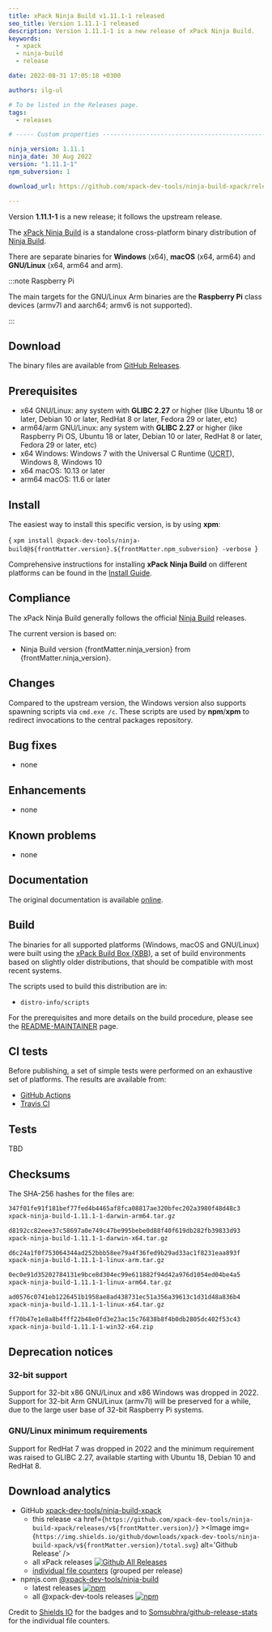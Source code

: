 ```yaml
---
title: xPack Ninja Build v1.11.1-1 released
seo_title: Version 1.11.1-1 released
description: Version 1.11.1-1 is a new release of xPack Ninja Build.
keywords:
  - xpack
  - ninja-build
  - release

date: 2022-08-31 17:05:18 +0300

authors: ilg-ul

# To be listed in the Releases page.
tags:
  - releases

# ----- Custom properties -----------------------------------------------------

ninja_version: 1.11.1
ninja_date: 30 Aug 2022
version: "1.11.1-1"
npm_subversion: 1

download_url: https://github.com/xpack-dev-tools/ninja-build-xpack/releases/tag/v1.11.1-1/

---
```



Version **1.11.1-1** is a new release; it follows the upstream release.

<!-- truncate -->

<PageMetadata title={frontMatter.seo_title} />

The [xPack Ninja Build](https://xpack-dev-tools.github.io/ninja-build-xpack/)
is a standalone cross-platform binary distribution of
[Ninja Build](https://ninja-build.org).

There are separate binaries for **Windows** (x64),
**macOS** (x64, arm64)
and **GNU/Linux** (x64, arm64 and arm).

:::note Raspberry Pi

The main targets for the GNU/Linux Arm
binaries are the **Raspberry Pi** class devices (armv7l and aarch64;
armv6 is not supported).

:::

## Download

The binary files are available from <a href={frontMatter.download_url}>GitHub Releases</a>.

## Prerequisites

- x64 GNU/Linux: any system with **GLIBC 2.27** or higher
  (like Ubuntu 18 or later, Debian 10 or later, RedHat 8 or later,
  Fedora 29 or later, etc)
- arm64/arm GNU/Linux: any system with **GLIBC 2.27** or higher
  (like Raspberry Pi OS, Ubuntu 18 or later, Debian 10 or later, RedHat 8 or later,
  Fedora 29 or later, etc)
- x64 Windows: Windows 7 with the Universal C Runtime
  ([UCRT](https://support.microsoft.com/en-us/topic/update-for-universal-c-runtime-in-windows-c0514201-7fe6-95a3-b0a5-287930f3560c)),
  Windows 8, Windows 10
- x64 macOS: 10.13 or later
- arm64 macOS: 11.6 or later

## Install

The easiest way to install this specific version, is by using **xpm**:

<CodeBlock language="console"> {
`xpm install @xpack-dev-tools/ninja-build@${frontMatter.version}.${frontMatter.npm_subversion} -verbose
`} </CodeBlock>

Comprehensive instructions for installing **xPack Ninja Build** on different platforms
can be found in the [Install Guide](/docs/install/).

## Compliance

The xPack Ninja Build generally follows the official
[Ninja Build](https://ninja-build.org) releases.

The current version is based on:

- Ninja Build version {frontMatter.ninja_version}
from {frontMatter.ninja_version}.

## Changes

Compared to the upstream version, the Windows version also supports
spawning scripts via `cmd.exe /c`. These scripts are used by **npm**/**xpm**
to redirect invocations to the central packages repository.

## Bug fixes

- none

## Enhancements

- none

## Known problems

- none

## Documentation

The original documentation is available
[online](https://ninja-build.org/manual.html).

## Build

The binaries for all supported platforms
(Windows, macOS and GNU/Linux) were built using the
[xPack Build Box (XBB)](https://xpack.github.io/xbb/), a set
of build environments based on slightly older distributions, that should be
compatible with most recent systems.

The scripts used to build this distribution are in:

- `distro-info/scripts`

For the prerequisites and more details on the build procedure, please see the
[README-MAINTAINER](https://github.com/xpack-dev-tools/ninja-build-xpack/blob/xpack/README-MAINTAINER.md) page.

## CI tests

Before publishing, a set of simple tests were performed on an exhaustive
set of platforms. The results are available from:

- [GitHub Actions](https://github.com/xpack-dev-tools/ninja-build-xpack/actions/)
- [Travis CI](https://app.travis-ci.com/github/xpack-dev-tools/ninja-build-xpack/builds/)

## Tests

TBD

## Checksums

The SHA-256 hashes for the files are:

```txt
347f01fe91f181bef77fed4b4465af8fca08817ae320bfec202a3980f48d48c3
xpack-ninja-build-1.11.1-1-darwin-arm64.tar.gz

d8192cc82eee37c58697a0e749c47be995bebe0d88f40f619db282fb39833d93
xpack-ninja-build-1.11.1-1-darwin-x64.tar.gz

d6c24a1f0f753064344ad252bbb58ee79a4f36fed9b29ad33ac1f8231eaa893f
xpack-ninja-build-1.11.1-1-linux-arm.tar.gz

0ec0e91d35202784131e9bce8d304ec99e611882f94d42a976d1054ed04be4a5
xpack-ninja-build-1.11.1-1-linux-arm64.tar.gz

ad0576c0741eb1226451b1958ae8ad438731ec51a356a39613c1d31d48a836b4
xpack-ninja-build-1.11.1-1-linux-x64.tar.gz

ff70b47e1e8a8b4fff22b48e0fd3e23ac15c76838b8f4b0db2805dc402f53c43
xpack-ninja-build-1.11.1-1-win32-x64.zip

```

## Deprecation notices

### 32-bit support

Support for 32-bit x86 GNU/Linux and x86 Windows was
dropped in 2022. Support for 32-bit Arm GNU/Linux (armv7l) will be preserved
for a while, due to the large user base of 32-bit Raspberry Pi systems.

### GNU/Linux minimum requirements

Support for RedHat 7 was dropped in 2022 and the
minimum requirement was raised to GLIBC 2.27, available starting
with Ubuntu 18, Debian 10 and RedHat 8.

## Download analytics

- GitHub [xpack-dev-tools/ninja-build-xpack](https://github.com/xpack-dev-tools/ninja-build-xpack/)
  - this release <a href={`https://github.com/xpack-dev-tools/ninja-build-xpack/releases/v${frontMatter.version}/`} ><Image img={`https://img.shields.io/github/downloads/xpack-dev-tools/ninja-build-xpack/v${frontMatter.version}/total.svg`} alt='Github Release' /></a>
  - all xPack releases [![Github All Releases](https://img.shields.io/github/downloads/xpack-dev-tools/ninja-build-xpack/total.svg)](https://github.com/xpack-dev-tools/ninja-build-xpack/releases/)
  - [individual file counters](https://somsubhra.github.io/github-release-stats/?username=xpack-dev-tools&repository=ninja-build-xpack) (grouped per release)
- npmjs.com [@xpack-dev-tools/ninja-build](https://www.npmjs.com/package/@xpack-dev-tools/ninja-build)
  - latest releases [![npm](https://img.shields.io/npm/dw/@xpack-dev-tools/ninja-build.svg)](https://www.npmjs.com/package/@xpack-dev-tools/ninja-build/)
  - all @xpack-dev-tools releases [![npm](https://img.shields.io/npm/dt/@xpack-dev-tools/ninja-build.svg)](https://www.npmjs.com/package/@xpack-dev-tools/ninja-build/)

Credit to [Shields IO](https://shields.io) for the badges and to
[Somsubhra/github-release-stats](https://github.com/Somsubhra/github-release-stats)
for the individual file counters.
